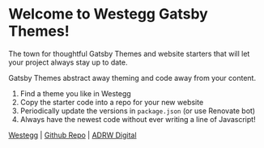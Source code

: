 # Welcome to Westegg Gatsby Themes!

The town for thoughtful Gatsby Themes and website starters that will let your project always stay up to date.

Gatsby Themes abstract away theming and code away from your content.

1. Find a theme you like in Westegg
2. Copy the starter code into a repo for your new website
3. Periodically update the versions in `package.json` (or use Renovate bot)
4. Always have the newest code without ever writing a line of Javascript!

[Westegg](http://westegg.xyz) | [Github Repo](http://repo.westegg.xyz) | [ADRW Digital](https://adrw.xyz/)
